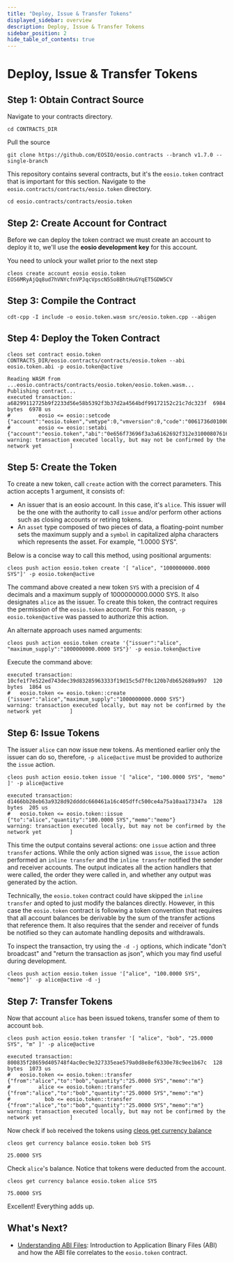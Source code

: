 ```yaml
---
title: "Deploy, Issue & Transfer Tokens"
displayed_sidebar: overview
description: Deploy, Issue & Transfer Tokens
sidebar_position: 2
hide_table_of_contents: true
---
```


# Deploy, Issue & Transfer Tokens

## Step 1: Obtain Contract Source

Navigate to your contracts directory.

```
cd CONTRACTS_DIR
```

Pull the source

```
git clone https://github.com/EOSIO/eosio.contracts --branch v1.7.0 --single-branch
```

This repository contains several contracts, but it's the `eosio.token` contract that is important for this section. Navigate to the `eosio.contracts/contracts/eosio.token` directory.

```
cd eosio.contracts/contracts/eosio.token
```

## Step 2: Create Account for Contract

Before we can deploy the token contract we must create an account to deploy it to, we'll use the **eosio development key** for this account.

You need to unlock your wallet prior to the next step

```
cleos create account eosio eosio.token EOS6MRyAjQq8ud7hVNYcfnVPJqcVpscN5So8BhtHuGYqET5GDW5CV
```

## Step 3: Compile the Contract

```
cdt-cpp -I include -o eosio.token.wasm src/eosio.token.cpp --abigen
```

## Step 4: Deploy the Token Contract

```
cleos set contract eosio.token CONTRACTS_DIR/eosio.contracts/contracts/eosio.token --abi eosio.token.abi -p eosio.token@active
```

``` 
Reading WASM from ...eosio.contracts/contracts/eosio.token/eosio.token.wasm...
Publishing contract...
executed transaction: a68299112725b9f2233d56e58b5392f3b37d2a4564bdf99172152c21c7dc323f  6984 bytes  6978 us
#         eosio <= eosio::setcode               {"account":"eosio.token","vmtype":0,"vmversion":0,"code":"0061736d0100000001a0011b60000060017e006002...
#         eosio <= eosio::setabi                {"account":"eosio.token","abi":"0e656f73696f3a3a6162692f312e310008076163636f756e7400010762616c616e63...
warning: transaction executed locally, but may not be confirmed by the network yet         ]
```

## Step 5: Create the Token

To create a new token, call `create` action with the correct parameters. This action accepts 1 argument, it consists of:

* An issuer that is an eosio account. In this case, it's `alice`. This issuer will be the one with the authority to call `issue` and/or perform other actions such as closing accounts or retiring tokens.
* An `asset` type composed of two pieces of data, a floating-point number sets the maximum supply and a `symbol` in capitalized alpha characters which represents the asset. For example, "1.0000 SYS".

Below is a concise way to call this method, using positional arguments:

```
cleos push action eosio.token create '[ "alice", "1000000000.0000 SYS"]' -p eosio.token@active
```

The command above created a new token `SYS` with a precision of 4 decimals and a maximum supply of 1000000000.0000 SYS. It also designates `alice` as the issuer. To create this token, the contract requires the permission of the `eosio.token` account. For this reason, `-p eosio.token@active` was passed to authorize this action.

An alternate approach uses named arguments:

```
cleos push action eosio.token create '{"issuer":"alice", "maximum_supply":"1000000000.0000 SYS"}' -p eosio.token@active
```

Execute the command above:

```
executed transaction: 10cfe1f7e522ed743dec39d83285963333f19d15c5d7f0c120b7db652689a997  120 bytes  1864 us
#   eosio.token <= eosio.token::create          {"issuer":"alice","maximum_supply":"1000000000.0000 SYS"}
warning: transaction executed locally, but may not be confirmed by the network yet         ]
```

## Step 6: Issue Tokens

The issuer `alice` can now issue new tokens. As mentioned earlier only the issuer can do so, therefore, `-p alice@active` must be provided to authorize the `issue` action.

```
cleos push action eosio.token issue '[ "alice", "100.0000 SYS", "memo" ]' -p alice@active
```

```
executed transaction: d1466bb28eb63a9328d92ddddc660461a16c405dffc500ce4a75a10aa173347a  128 bytes  205 us
#   eosio.token <= eosio.token::issue           {"to":"alice","quantity":"100.0000 SYS","memo":"memo"}
warning: transaction executed locally, but may not be confirmed by the network yet         ]
```

This time the output contains several actions: one `issue` action and three `transfer` actions. While the only action signed was `issue`, the `issue` action performed an `inline transfer` and the `inline transfer` notified the sender and receiver accounts. The output indicates all the action handlers that were called, the order they were called in, and whether any output was generated by the action.

Technically, the `eosio.token` contract could have skipped the `inline transfer` and opted to just modify the balances directly. However, in this case the `eosio.token` contract is following a token convention that requires that all account balances be derivable by the sum of the transfer actions that reference them. It also requires that the sender and receiver of funds be notified so they can automate handling deposits and withdrawals.

To inspect the transaction, try using the `-d -j` options, which indicate "don't broadcast" and "return the transaction as json", which you may find useful during development.

```
cleos push action eosio.token issue '["alice", "100.0000 SYS", "memo"]' -p alice@active -d -j
```

## Step 7: Transfer Tokens

Now that account `alice` has been issued tokens, transfer some of them to account `bob`.

```
cleos push action eosio.token transfer '[ "alice", "bob", "25.0000 SYS", "m" ]' -p alice@active
```

```
executed transaction: 800835f28659d405748f4ac0ec9e327335eae579a0d8e8ef6330e78c9ee1b67c  128 bytes  1073 us
#   eosio.token <= eosio.token::transfer        {"from":"alice","to":"bob","quantity":"25.0000 SYS","memo":"m"}
#         alice <= eosio.token::transfer        {"from":"alice","to":"bob","quantity":"25.0000 SYS","memo":"m"}
#           bob <= eosio.token::transfer        {"from":"alice","to":"bob","quantity":"25.0000 SYS","memo":"m"}
warning: transaction executed locally, but may not be confirmed by the network yet         ]
```

Now check if `bob` received the tokens using [cleos get currency balance](https://developers.eos.io/manuals/eos/latest/cleos/command-reference/get/currency-balance)

```
cleos get currency balance eosio.token bob SYS
```

```
25.0000 SYS
```

Check `alice`'s balance. Notice that tokens were deducted from the account.

```
cleos get currency balance eosio.token alice SYS
```

```
75.0000 SYS
```

Excellent! Everything adds up.

## What's Next?

* [Understanding ABI Files](/zero/smart-contract-tutorials/understanding-abi-files): Introduction to Application Binary Files (ABI) and how the ABI file correlates to the `eosio.token` contract.
